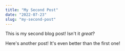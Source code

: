 ```yaml
---
title: "My Second Post"
date: "2022-07-23"
slug: "my-second-post"
---
```


This is my second blog post! Isn't it *great*?

Here's another post! It's even better than the first one!